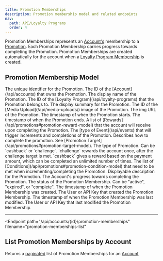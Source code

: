 ```yaml
---
title: Promotion Memberships
description: Promotion membership model and related endpoints
nav:
  path: API/Loyalty Programs
  order: 4
---
```


Promotion Memberships represents an [Account's](/api/accounts) membership to a [Promotion](/api/promotions). Each Promotion Membership carries progress towards completing the Promotion. Promotion Memberships are created automatically for the account when a [Loyalty Program Membership](/api/loyalty-program-memberships) is created.

## Promotion Membership Model

<Properties>
  <Property name="id" type="string">
    The unique identifier for the Promotion.
  </Property>

  <Property name="accountId" type="string">
    The ID of the [Account](/api/accounts) that owns the Promotion.
  </Property>

  <Property name="name" type="string">
    The display name of the Promotion.
  </Property>

  <Property name="programId" type="string">
    The ID of the [Loyalty Program](/api/loyalty-programs) that the Promotion belongs to.
  </Property>

  <Property name="summary" type="string">
    The display summary for the Promotion.
  </Property>

  <Property name="mediaUploadId" type="string">
    The ID of the [Media Upload](/api/media-uploads/) image of the Promotion.
  </Property>

  <Property name="img" type="string">
    The img URL of the Promotion.
  </Property>

  <Property name="startsAt" type="timestamp">
    The timestamp of when the Promotion starts.
  </Property>

  <Property name="endsAt" type="timestamp">
    The timestamp of when the Promotion ends.
  </Property>

  <Property name="rewards" type="array">
    A list of [Rewards](/api/promotions#promotion-reward-model) that the account will receive upon completing the Promotion.
  </Property>

  <Property name="eventType" type="string">
    The [type of Event](/api/events) that will trigger increments and completions of the Promotion.
  </Property>

  <Property name="target" type="object">
    Describes how to complete the promotion. See [Promotion Target](/api/promotions#promotion-target-model).
  </Property>

  <Property name="type" type="string">
    The type of Promotion. Can be `cashback` or `challenge`. `challenge` rewards the account once, after the challenge target is met. `cashback` gives a reward based on the payment amount, which can be completed an unlimited number of times.
  </Property>

  <Property name="conditions" type="array">
    The list of [Conditions](/api/promotions#promotion-condition-model) that need to be met when incrementing/completing the Promotion.
  </Property>

   <Property name="description" type="string">
    Displayable description for the Promotion.
  </Property>

  <Property name="progress" type="number">
    The Account's progress towards completing the Promotion.
  </Property>

  <Property name="status" type="number">
    The status of the Promotion Membership. Can be "active", "expired", or "complete".
  </Property>

  <Property name="createdAt" type="string">
    The timestamp of when the Promotion Membership was created.
  </Property>

  <Property name="createdBy" type="crn">
    The User or API Key that created the Promotion Membership.
  </Property>

  <Property name="modifiedAt" type="string">
    The timestamp of when the Promotion Membership was last modified.
  </Property>

  <Property name="modifiedBy" type="crn">
    The User or API Key that last modified the Promotion Membership.
  </Property>
</Properties>

---

<Endpoint
  path="/api/accounts/{id}/promotion-memberships"
  filename="promotion-memberships-list"
>
  ## List Promotion Memberships by Account <Badge type="experimental"/>

  Returns a [paginated](/api/pagination/) list of Promotion Memberships for an [Account](/api/accounts)
</Endpoint>
